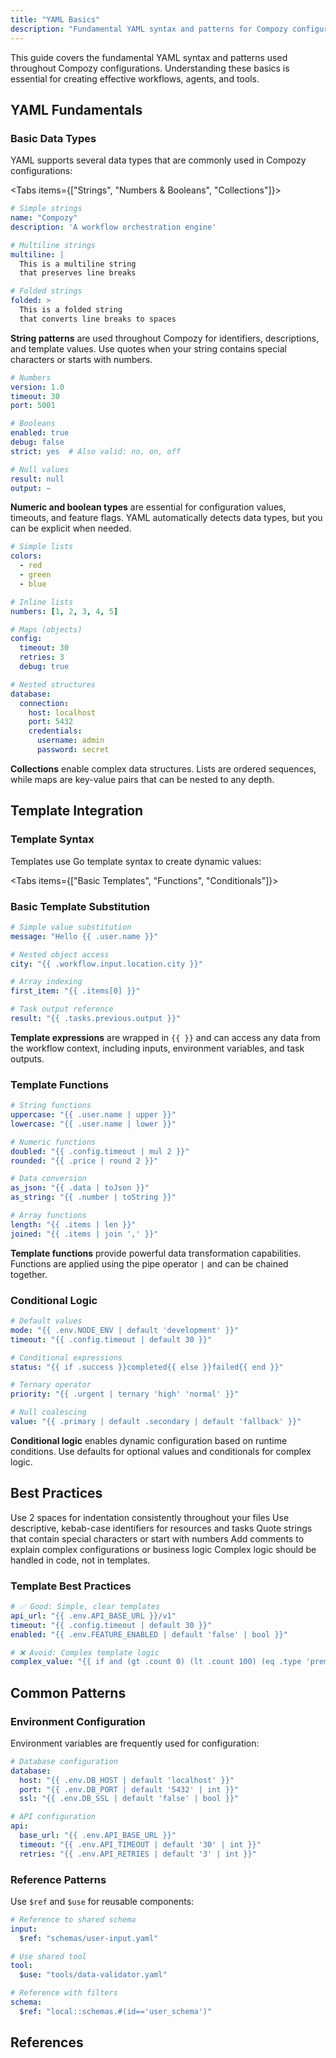 ```yaml
---
title: "YAML Basics"
description: "Fundamental YAML syntax and patterns for Compozy configurations"
---
```


This guide covers the fundamental YAML syntax and patterns used throughout Compozy configurations. Understanding these basics is essential for creating effective workflows, agents, and tools.

## YAML Fundamentals

<FeatureCardList cols={3} size="sm">
  <FeatureCard
    title="Data Types"
    description="Strings, numbers, booleans, and null values"
    icon="Type"
  />
  <FeatureCard
    title="Collections"
    description="Lists (arrays) and maps (objects)"
    icon="List"
  />
  <FeatureCard
    title="Templates"
    description="Go template syntax for dynamic values"
    icon="Code"
  />
</FeatureCardList>

### Basic Data Types

YAML supports several data types that are commonly used in Compozy configurations:

<Tabs items={["Strings", "Numbers & Booleans", "Collections"]}>
<Tab>

```yaml
# Simple strings
name: "Compozy"
description: 'A workflow orchestration engine'

# Multiline strings
multiline: |
  This is a multiline string
  that preserves line breaks

# Folded strings
folded: >
  This is a folded string
  that converts line breaks to spaces
```

**String patterns** are used throughout Compozy for identifiers, descriptions, and template values. Use quotes when your string contains special characters or starts with numbers.

</Tab>
<Tab>

```yaml
# Numbers
version: 1.0
timeout: 30
port: 5001

# Booleans
enabled: true
debug: false
strict: yes  # Also valid: no, on, off

# Null values
result: null
output: ~
```

**Numeric and boolean types** are essential for configuration values, timeouts, and feature flags. YAML automatically detects data types, but you can be explicit when needed.

</Tab>
<Tab>

```yaml
# Simple lists
colors:
  - red
  - green
  - blue

# Inline lists
numbers: [1, 2, 3, 4, 5]

# Maps (objects)
config:
  timeout: 30
  retries: 3
  debug: true

# Nested structures
database:
  connection:
    host: localhost
    port: 5432
    credentials:
      username: admin
      password: secret
```

**Collections** enable complex data structures. Lists are ordered sequences, while maps are key-value pairs that can be nested to any depth.

</Tab>
</Tabs>

## Template Integration

### Template Syntax

Templates use Go template syntax to create dynamic values:

<FeatureCardList cols={3} size="sm">
  <FeatureCard
    title="Value Substitution"
    description="Simple variable replacement"
    icon="ArrowRight"
  />
  <FeatureCard
    title="Functions"
    description="Built-in template functions"
    icon="code"
  />
  <FeatureCard
    title="Conditionals"
    description="Dynamic logic and defaults"
    icon="GitBranch"
  />
</FeatureCardList>

<Tabs items={["Basic Templates", "Functions", "Conditionals"]}>
<Tab>

### Basic Template Substitution

```yaml
# Simple value substitution
message: "Hello {{ .user.name }}"

# Nested object access
city: "{{ .workflow.input.location.city }}"

# Array indexing
first_item: "{{ .items[0] }}"

# Task output reference
result: "{{ .tasks.previous.output }}"
```

**Template expressions** are wrapped in `{{ }}` and can access any data from the workflow context, including inputs, environment variables, and task outputs.

</Tab>
<Tab>

### Template Functions

```yaml
# String functions
uppercase: "{{ .user.name | upper }}"
lowercase: "{{ .user.name | lower }}"

# Numeric functions
doubled: "{{ .config.timeout | mul 2 }}"
rounded: "{{ .price | round 2 }}"

# Data conversion
as_json: "{{ .data | toJson }}"
as_string: "{{ .number | toString }}"

# Array functions
length: "{{ .items | len }}"
joined: "{{ .items | join ',' }}"
```

**Template functions** provide powerful data transformation capabilities. Functions are applied using the pipe operator `|` and can be chained together.

</Tab>
<Tab>

### Conditional Logic

```yaml
# Default values
mode: "{{ .env.NODE_ENV | default 'development' }}"
timeout: "{{ .config.timeout | default 30 }}"

# Conditional expressions
status: "{{ if .success }}completed{{ else }}failed{{ end }}"

# Ternary operator
priority: "{{ .urgent | ternary 'high' 'normal' }}"

# Null coalescing
value: "{{ .primary | default .secondary | default 'fallback' }}"
```

**Conditional logic** enables dynamic configuration based on runtime conditions. Use defaults for optional values and conditionals for complex logic.

</Tab>
</Tabs>

## Best Practices

<List className="mb-8">
  <ListItem title="Consistent Indentation" icon="Indent">
    Use 2 spaces for indentation consistently throughout your files
  </ListItem>
  <ListItem title="Meaningful IDs" icon="Hash">
    Use descriptive, kebab-case identifiers for resources and tasks
  </ListItem>
  <ListItem title="Proper Quoting" icon="Quote">
    Quote strings that contain special characters or start with numbers
  </ListItem>
  <ListItem title="Clear Comments" icon="MessageCircle">
    Add comments to explain complex configurations or business logic
  </ListItem>
</List>

<Callout type="warning" title="Keep templates simple and readable.">
Complex logic should be handled in code, not in templates.
</Callout>

### Template Best Practices

```yaml
# ✅ Good: Simple, clear templates
api_url: "{{ .env.API_BASE_URL }}/v1"
timeout: "{{ .config.timeout | default 30 }}"
enabled: "{{ .env.FEATURE_ENABLED | default 'false' | bool }}"

# ❌ Avoid: Complex template logic
complex_value: "{{ if and (gt .count 0) (lt .count 100) (eq .type 'premium') }}high{{ else if and (gt .count 0) (eq .type 'basic') }}medium{{ else }}low{{ end }}"
```

## Common Patterns

### Environment Configuration

Environment variables are frequently used for configuration:

```yaml
# Database configuration
database:
  host: "{{ .env.DB_HOST | default 'localhost' }}"
  port: "{{ .env.DB_PORT | default '5432' | int }}"
  ssl: "{{ .env.DB_SSL | default 'false' | bool }}"

# API configuration
api:
  base_url: "{{ .env.API_BASE_URL }}"
  timeout: "{{ .env.API_TIMEOUT | default '30' | int }}"
  retries: "{{ .env.API_RETRIES | default '3' | int }}"
```

### Reference Patterns

Use `$ref` and `$use` for reusable components:

```yaml
# Reference to shared schema
input:
  $ref: "schemas/user-input.yaml"

# Use shared tool
tool:
  $use: "tools/data-validator.yaml"

# Reference with filters
schema:
  $ref: "local::schemas.#(id=='user_schema')"
```

## References

<ReferenceCardList>
  <ReferenceCard
    title="Template Functions"
    description="Learn about built-in template functions for data transformation"
    href="/docs/core/yaml-templates/sprig-functions"
    icon="code"
  />
  <ReferenceCard
    title="Context Variables"
    description="Understand available context variables in templates"
    href="/docs/core/yaml-templates/context-variables"
    icon="Database"
  />
  <ReferenceCard
    title="Advanced Patterns"
    description="Explore complex YAML patterns and best practices"
    href="/docs/core/yaml-templates/advanced-patterns"
    icon="Layers"
  />
  <ReferenceCard
    title="Validation & Debugging"
    description="Learn to validate and debug YAML configurations"
    href="/docs/core/yaml-templates/validation-debugging"
    icon="Bug"
  />
</ReferenceCardList>

